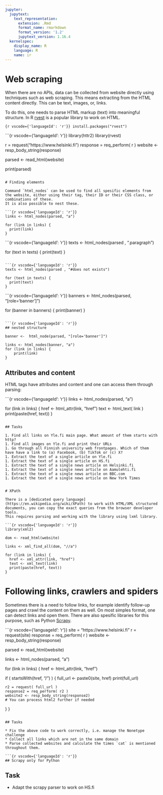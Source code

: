 ```yaml
---
jupyter:
  jupytext:
    text_representation:
      extension: .Rmd
      format_name: rmarkdown
      format_version: '1.2'
      jupytext_version: 1.16.4
  kernelspec:
    display_name: R
    language: R
    name: ir
---
```


# Web scraping

When there are no APIs, data can be collected from website directly using techniques such as web scraping. This means extracting from the HTML content directly. This can be text, images, or, links.

To do this, one needs to parse HTML markup (text) into meaningful structure. In R [rvest](https://rvest.tidyverse.org/) is a popular library to work on HTML.

```{r vscode={'languageId': 'r'}}
install.packages("rvest")
```

```{r vscode={'languageId': 'r'}}
library(httr2)
library(rvest)

r = request("https://www.helsinki.fi")
response = req_perform( r ) 
website <- resp_body_string(response)

parsed <- read_html(website)

print(parsed)
```

# Finding elements

Command `html_nodes` can be used to find all spesific elements from the website, either using their tag, their ID or their CSS class, or combinations of these.
It is also possible to nest these.

```{r vscode={'languageId': 'r'}}
links <- html_nodes(parsed, "a")

for (link in links) {
  print(link)
}
```

```{r vscode={'languageId': 'r'}}
texts <- html_nodes(parsed , ".paragraph")

for (text in texts) {
  print(text)
}
```

```{r vscode={'languageId': 'r'}}
texts <- html_nodes(parsed , "#does not exists")

for (text in texts) {
  print(text)
}
```

```{r vscode={'languageId': 'r'}}
banners <-  html_nodes(parsed, "[role='banner']")

for (banner in banners) {
  print(banner)
}
```

```{r vscode={'languageId': 'r'}}
## nested structure

banner <-  html_node(parsed, "[role='banner']")

links <- html_nodes(banner, "a")
for (link in links) {
    print(link)
}
```

## Attributes and content

HTML tags have attributes and content and one can access them through parsing:

```{r vscode={'languageId': 'r'}}
links <- html_nodes(parsed, "a")

for (link in links) {
  href <-  html_attr(link, "href")
  text <- html_text( link )
  print(paste(href, text))
}
```

## Tasks

1. Find all links on Yle.fi main page. What amount of them starts with http?
1. Find all images on Yle.fi and print their URLs
1. Go through all Finnish university web frontpages. Which of them have have a link to (a) Facebook, (b) TikTok or (c) X?
1. Extract the text of a single article on Yle.fi
1. Extract the text of a single article on HS.fi
1. Extract the text of a single news article on Helsinki.fi
1. Extract the text of a single news article on Aamulehti.fi
1. Extract the text of a single news article on BBC.com
1. Extract the text of a single news article on New York Times


# XPath

There is a [dedicated query language](https://en.wikipedia.org/wiki/XPath) to work with HTML/XML structured documents, you can copy the exact queries from the browser developer tools.
This requires parsing and working with the library using lxml library.

```{r vscode={'languageId': 'r'}}
library(xml2)

dom <- read_html(website)

links <- xml_find_all(dom, "//a")

for (link in links) {
  href <- xml_attr(link, "href")
  text <- xml_text(link)
  print(paste(href, text))
}
```




# Following links, crawlers and spiders

Sometimes there is a need to follow links, for example identify follow-up pages and crawl the content on them as well.
On most simples format, one can detect links and open them.
There are also spesific libraries for this purpose, such as Python [Scrapy](https://docs.scrapy.org/en/latest/).

```{r vscode={'languageId': 'r'}}
site = "https://www.helsinki.fi"
r = request(site)
response = req_perform( r ) 
website <- resp_body_string(response)

parsed <- read_html(website)

links <- html_nodes(parsed, "a")

for (link in links) {
  href <- html_attr(link, "href")
  
  if ( startsWith(href, "/") ) {
    full_url <- paste0(site, href)
    print(full_url)
    
    r2 = request( full_url )
    response2 = req_perform( r2 ) 
    website2 <- resp_body_string(response2)
    # You can process html2 further if needed
  }
}
```

## Tasks

* Fix the above code to work correctly, i.e. manage the Nonetype challenge
* Collect all links which are not in the same domain
* Parse collected websites and calculate the times `cat` is mentioned throughout them.

```{r vscode={'languageId': 'r'}}
## Scrapy only for Python
```

## Task

* Adapt the scrapy parser to work on HS.fi
